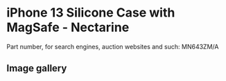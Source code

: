 
# iPhone 13 Silicone Case with MagSafe - Nectarine

Part number, for search engines, auction websites and such: MN643ZM/A

## Image gallery

<div style={{ width: "768px" }}>
  <GalleryComponent
    images={[
      {
        original: "/everysource/MN643.webp",
        thumbnail: "/everypreview/MN643.webp",
      },
      {
        original: "/everysource/MN643_AV1.webp",
        thumbnail: "/everypreview/MN643_AV1.webp",
      },
      {
        original: "/everysource/MN643_AV2.webp",
        thumbnail: "/everypreview/MN643_AV2.webp",
      },
      {
        original: "/everysource/MN643_AV3.webp",
        thumbnail: "/everypreview/MN643_AV3.webp",
      },
      {
        original: "/everysource/MN643_AV4.webp",
        thumbnail: "/everypreview/MN643_AV4.webp",
      },
      {
        original: "/everysource/MN643_AV5.webp",
        thumbnail: "/everypreview/MN643_AV5.webp",
      },
      {
        original: "/everysource/MN643_AV6.webp",
        thumbnail: "/everypreview/MN643_AV6.webp",
      },
      {
        original: "/everysource/MN643_AV7.webp",
        thumbnail: "/everypreview/MN643_AV7.webp",
      }
    ]}
  />
</div>